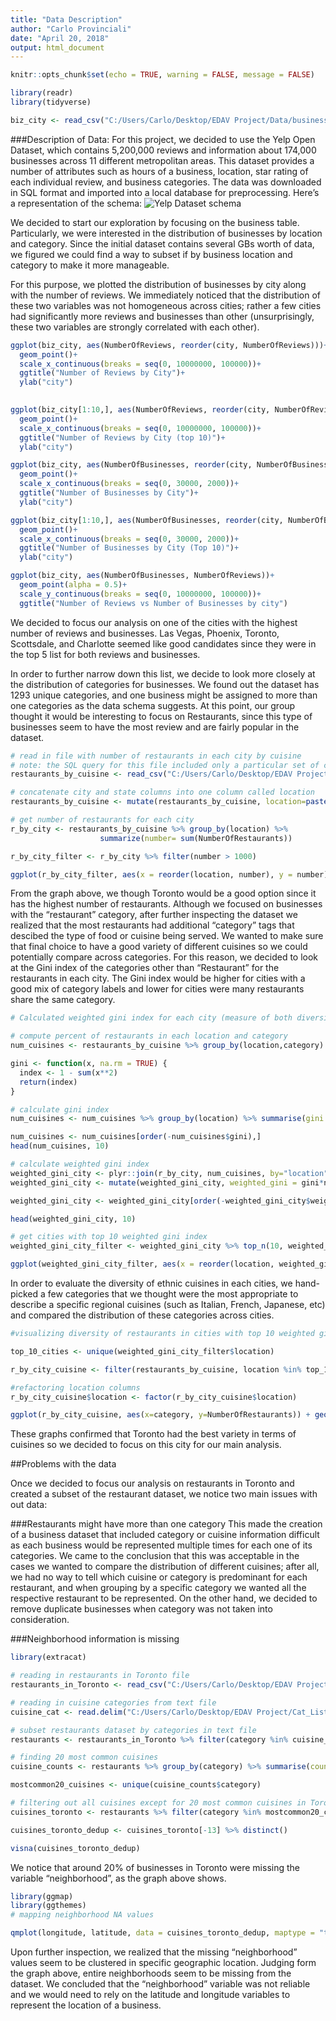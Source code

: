 ```yaml
---
title: "Data Description"
author: "Carlo Provinciali"
date: "April 20, 2018"
output: html_document
---
```


```r
knitr::opts_chunk$set(echo = TRUE, warning = FALSE, message = FALSE)
```

```r
library(readr)
library(tidyverse)
```


```r
biz_city <- read_csv("C:/Users/Carlo/Desktop/EDAV Project/Data/businesses and reviews by city.csv")
```
###Description of Data:
For this project, we decided to use the Yelp Open Dataset, which contains 5,200,000 reviews and information about 174,000 businesses across 11 different metropolitan areas. This dataset provides a number of attributes such as hours of a business, location, star rating of each individual review, and business categories. The data was downloaded in SQL format and imported into a local database for preprocessing. Here's a representation of the schema:
![Yelp Dataset schema](https://s3-media3.fl.yelpcdn.com/assets/srv0/engineering_pages/f4456a01e74a/assets/img/dataset/yelp_dataset_schema.png)

We decided to start our exploration by focusing on the business table. Particularly, we were interested in the distribution of businesses by location and category. Since the initial dataset contains several GBs worth of data, we figured we could find a way to subset if by business location and category to make it more manageable. 

For this purpose, we plotted the distribution of businesses by city along with the number of reviews. We immediately noticed that the distribution of these two variables was not homogeneous across cities; rather a few cities had significantly more reviews and businesses than other (unsurprisingly, these two variables are strongly correlated with each other). 


```r
ggplot(biz_city, aes(NumberOfReviews, reorder(city, NumberOfReviews)))+
  geom_point()+
  scale_x_continuous(breaks = seq(0, 10000000, 100000))+
  ggtitle("Number of Reviews by City")+
  ylab("city")
  
```

```r
ggplot(biz_city[1:10,], aes(NumberOfReviews, reorder(city, NumberOfReviews)))+
  geom_point()+
  scale_x_continuous(breaks = seq(0, 10000000, 100000))+
  ggtitle("Number of Reviews by City (top 10)")+
  ylab("city")
```

```r
ggplot(biz_city, aes(NumberOfBusinesses, reorder(city, NumberOfBusinesses)))+
  geom_point()+
  scale_x_continuous(breaks = seq(0, 30000, 2000))+
  ggtitle("Number of Businesses by City")+
  ylab("city")
```
```r
ggplot(biz_city[1:10,], aes(NumberOfBusinesses, reorder(city, NumberOfBusinesses)))+
  geom_point()+
  scale_x_continuous(breaks = seq(0, 30000, 2000))+
  ggtitle("Number of Businesses by City (Top 10)")+
  ylab("city")
```

```r
ggplot(biz_city, aes(NumberOfBusinesses, NumberOfReviews))+
  geom_point(alpha = 0.5)+
  scale_y_continuous(breaks = seq(0, 10000000, 100000))+
  ggtitle("Number of Reviews vs Number of Businesses by city")
```


We decided to focus our analysis on one of the cities with the highest number of reviews and businesses. Las Vegas, Phoenix, Toronto, Scottsdale, and Charlotte seemed like good candidates since they were in the top 5 list for both reviews and businesses. 

In order to further narrow down this list, we decide to look more closely at the distribution of categories for businesses. We found out the dataset has 1293 unique categories, and one business might be assigned to more than one categories as the data schema suggests. At this point, our group thought it would be interesting to focus on Restaurants, since this type of businesses seem to have the most review and are fairly popular in the dataset. 

```r
# read in file with number of restaurants in each city by cuisine
# note: the SQL query for this file included only a particular set of cuisines
restaurants_by_cuisine <- read_csv("C:/Users/Carlo/Desktop/EDAV Project/Data/number of restaurants by cuisine.csv")

# concatenate city and state columns into one column called location
restaurants_by_cuisine <- mutate(restaurants_by_cuisine, location=paste0(city,", ",state)) %>% subset(select=c(5,1:4))

# get number of restaurants for each city
r_by_city <- restaurants_by_cuisine %>% group_by(location) %>%
                    summarize(number= sum(NumberOfRestaurants))

r_by_city_filter <- r_by_city %>% filter(number > 1000)

ggplot(r_by_city_filter, aes(x = reorder(location, number), y = number)) + geom_col() + coord_flip() + ggtitle("Number of Restaurants in Cities with >1000 Restaurants") + xlab("City") + ylab("Number of Restaurants")

```

From the graph above, we though Toronto would be a good option since it has the highest number of restaurants. Although we focused on businesses with the "restaurant" category, after further inspecting the dataset we realized that the most restaurants had additional "category" tags that descibed the type of food or cuisine being served. We wanted to make sure that final choice to have a good variety of different cuisines so we could potentially compare across categories. For this reason, we decided to look at the Gini index of the categories other than "Restaurant" for the restaurants in each city. The Gini index would be higher for cities with a good mix of category labels and lower for cities were many restaurants share the same category.

```r
# Calculated weighted gini index for each city (measure of both diversity and quantity of restaurants in a city)

# compute percent of restaurants in each location and category
num_cuisines <- restaurants_by_cuisine %>% group_by(location,category) %>% summarise(count = sum(NumberOfRestaurants, na.rm = TRUE)) %>% mutate(perc = round(count/sum(count),4))

gini <- function(x, na.rm = TRUE) {
  index <- 1 - sum(x**2) 
  return(index)
}

# calculate gini index
num_cuisines <- num_cuisines %>% group_by(location) %>% summarise(gini = gini(perc))

num_cuisines <- num_cuisines[order(-num_cuisines$gini),]
head(num_cuisines, 10)
```

```r
# calculate weighted gini index
weighted_gini_city <- plyr::join(r_by_city, num_cuisines, by="location")
weighted_gini_city <- mutate(weighted_gini_city, weighted_gini = gini*number/sum(number))

weighted_gini_city <- weighted_gini_city[order(-weighted_gini_city$weighted_gini),]

head(weighted_gini_city, 10)
```

```r
# get cities with top 10 weighted gini index
weighted_gini_city_filter <- weighted_gini_city %>% top_n(10, weighted_gini)

ggplot(weighted_gini_city_filter, aes(x = reorder(location, weighted_gini), y = weighted_gini)) + geom_col() + coord_flip() + ggtitle("Cities with Top 10 Weighted Gini Index") + xlab("City") + ylab("Weighted Gini Index")
```


In order to evaluate the diversity of ethnic cuisines in each cities, we hand-picked a few categories that we thought were the most appropriate to describe a specific regional cuisines (such as Italian, French, Japanese, etc) and compared the distribution of these categories across cities.

```r
#visualizing diversity of restaurants in cities with top 10 weighted gini index

top_10_cities <- unique(weighted_gini_city_filter$location)

r_by_city_cuisine <- filter(restaurants_by_cuisine, location %in% top_10_cities)

#refactoring location columns
r_by_city_cuisine$location <- factor(r_by_city_cuisine$location)

ggplot(r_by_city_cuisine, aes(x=category, y=NumberOfRestaurants)) + geom_col() + facet_wrap(~location, scales="free_y", ncol=3) + theme(axis.text.x = element_text(angle=90, hjust=1)) + ggtitle("Cuisines by City") + xlab("City") + ylab("Number of Restaurants")
```

These graphs confirmed that Toronto had the best variety in terms of cuisines so we decided to focus on this city for our main analysis.

##Problems with the data

Once we decided to focus our analysis on restaurants in Toronto and created a subset of the restaurant dataset, we notice two main issues with out data:

###Restaurants might have more than one category
This made the creation of a business dataset that included category or cuisine information difficult as each business would be represented multiple times for each one of its categories. We came to the conclusion that this was acceptable in the cases we wanted to compare the distribution of different cuisines; after all, we had no way to tell which cuisine or category is predominant for each restaurant, and when grouping by a specific category we wanted all the respective restaurant to be represented. On the other hand, we decided to remove duplicate businesses when category was not taken into consideration.

###Neighborhood information is missing


```r
library(extracat)

# reading in restaurants in Toronto file
restaurants_in_Toronto <- read_csv("C:/Users/Carlo/Desktop/EDAV Project/restaurants in Toronto.csv")

# reading in cuisine categories from text file
cuisine_cat <- read.delim("C:/Users/Carlo/Desktop/EDAV Project/Cat_List_cuisines_only.txt", header = TRUE)

# subset restaurants dataset by categories in text file
restaurants <- restaurants_in_Toronto %>% filter(category %in% cuisine_cat$Category)

# finding 20 most common cuisines
cuisine_counts <- restaurants %>% group_by(category) %>% summarise(count=n()) %>% arrange(-count) %>% top_n(20,count)

mostcommon20_cuisines <- unique(cuisine_counts$category)

# filtering out all cuisines except for 20 most common cuisines in Toronto for mapping and graphing
cuisines_toronto <- restaurants %>% filter(category %in% mostcommon20_cuisines)

cuisines_toronto_dedup <- cuisines_toronto[-13] %>% distinct()

visna(cuisines_toronto_dedup)
```

We notice that around 20% of businesses in Toronto were missing the variable "neighborhood", as the graph above shows.

```r
library(ggmap)
library(ggthemes)
# mapping neighborhood NA values

qmplot(longitude, latitude, data = cuisines_toronto_dedup, maptype = "toner-lite", color = ifelse(is.na(neighborhood), I("NA"), I("Not NA")), size=I(0.5), alpha=I(.5)) + ggtitle("Restaurants in Toronto")  + scale_color_colorblind() + theme(legend.title=element_blank())
```

Upon further inspection, we realized that the missing "neighborhood" values seem to be clustered in specific geographic location. Judging form the graph above, entire neighborhoods seem to be missing from the dataset. We concluded that the "neighborhood" variable was not reliable and we would need to rely on the latitude and longitude variables to represent the location of a business.
